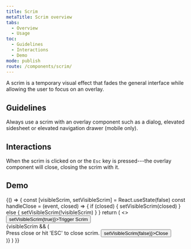 ```yaml
---
title: Scrim
metaTitle: Scrim overview
tabs:
  - Overview
  - Usage
toc:
  - Guidelines
  - Interactions
  - Demo
mode: publish
route: /components/scrim/
---
```



A scrim is a temporary visual effect that fades the general interface while allowing the user to focus on an overlay.

## Guidelines

Always use a scrim with an overlay component such as a dialog, elevated sidesheet or elevated navigation drawer (mobile only).

<FigmaImage
  url="https://www.figma.com/file/0bGXR2sCwMVSDNyyzu5BXrO5/Desktop-UI?node-id=85%3A32"
  alt="Figma design of scrim"
/>

## Interactions

When the scrim is clicked on or the `Esc` key is pressed---the overlay component will close, closing the scrim with it.

## Demo

<Playground>
  {() => {
    const [visibleScrim, setVisibleScrim] = React.useState(false)
    const handleClose = (event, closed) => {
      if (closed) {
        setVisibleScrim(closed)
      } else {
        setVisibleScrim(!visibleScrim)
      }
    }
    return (
      <>
        <div>
          <Button onClick={() => setVisibleScrim(true)}>Trigger Scrim</Button>
        </div>
        {visibleScrim && (
          <Scrim onClose={handleClose} isDismissable>
            <div style={{ backgroundColor: '#fff', padding: '1rem' }}>
              <Typography variant="body_short">
                Press close or hit 'ESC' to close scrim.
              </Typography>
              <Button onClick={() => setVisibleScrim(false)}>Close</Button>
            </div>
          </Scrim>
        )}
      </>
    )
  }}
</Playground>
